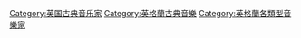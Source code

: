 [[Category:英国古典音乐家|Category:英国古典音乐家]]
[[Category:英格蘭古典音樂|Category:英格蘭古典音樂]]
[[Category:英格蘭各類型音樂家|Category:英格蘭各類型音樂家]]
